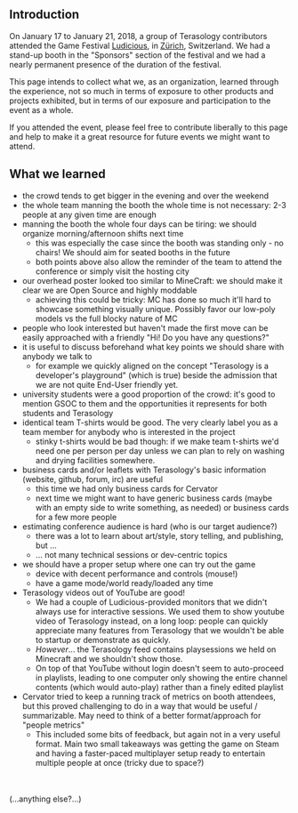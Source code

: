 == Introduction ==
On January 17 to January 21, 2018, a group of Terasology contributors attended the Game Festival [http://www.ludicious.ch/ Ludicious], in [https://www.google.com/maps/place/Alte+Kaserne/@47.37675,8.529151,15z/data=!4m5!3m4!1s0x0:0x3abf5a3228988ec7!8m2!3d47.3767502!4d8.5291509?hl=en-US Zürich], Switzerland. We had a stand-up booth in the "Sponsors" section of the festival and we had a nearly permanent presence of the duration of the festival. 

This page intends to collect what we, as an organization, learned through the experience, not so much in terms of exposure to other products and projects exhibited, but in terms of our exposure and participation to the event as a whole. 

If you attended the event, please feel free to contribute liberally to this page and help to make it a great resource for future events we might want to attend. 

== What we learned ==
* the crowd tends to get bigger in the evening and over the weekend
* the whole team manning the booth the whole time is not necessary: 2-3 people at any given time are enough
* manning the booth the whole four days can be tiring: we should organize morning/afternoon shifts next time
** this was especially the case since the booth was standing only - no chairs! We should aim for seated booths in the future
** both points above also allow the reminder of the team to attend the conference or simply visit the hosting city
* our overhead poster looked too similar to MineCraft: we should make it clear we are Open Source and highly moddable
** achieving this could be tricky: MC has done so much it'll hard to showcase something visually unique. Possibly favor our low-poly models vs the full blocky nature of MC
* people who look interested but haven't made the first move can be easily approached with a friendly "Hi! Do you have any questions?"
* it is useful to discuss beforehand what key points we should share with anybody we talk to
** for example we quickly aligned on the concept "Terasology is a developer's playground" (which is true) beside the admission that we are not quite End-User friendly yet. 
* university students were a good proportion of the crowd: it's good to mention GSOC to them and the opportunities it represents for both students and Terasology
* identical team T-shirts would be good. The very clearly label you as a team member for anybody who is interested in the project
** stinky t-shirts would be bad though: if we make team t-shirts we'd need one per person per day unless we can plan to rely on washing and drying facilities somewhere. 
* business cards and/or leaflets with Terasology's basic information (website, github, forum, irc) are useful
** this time we had only business cards for Cervator
** next time we might want to have generic business cards (maybe with an empty side to write something, as needed) or business cards for a few more people 
* estimating conference audience is hard (who is our target audience?)
** there was a lot to learn about art/style, story telling, and publishing, but …
** … not many technical sessions or dev-centric topics
* we should have a proper setup where one can try out the game
** device with decent performance and controls (mouse!)
** have a game mode/world ready/loaded any time
* Terasology videos out of YouTube are good!
** We had a couple of Ludicious-provided monitors that we didn't always use for interactive sessions. We used them to show youtube video of Terasology instead, on a long loop: people can quickly appreciate many features from Terasology that we wouldn't be able to startup or demonstrate as quickly.
** ''However''... the Terasology feed contains playsessions we held on Minecraft and we shouldn't show those.
** On top of that YouTube without login doesn't seem to auto-proceed in playlists, leading to one computer only showing the entire channel contents (which would auto-play) rather than a finely edited playlist
* Cervator tried to keep a running track of metrics on booth attendees, but this proved challenging to do in a way that would be useful / summarizable. May need to think of a better format/approach for "people metrics"
** This included some bits of feedback, but again not in a very useful format. Main two small takeaways was getting the game on Steam and having a faster-paced multiplayer setup ready to entertain multiple people at once (tricky due to space?)

<br/>
<br/>
(...anything else?...)
